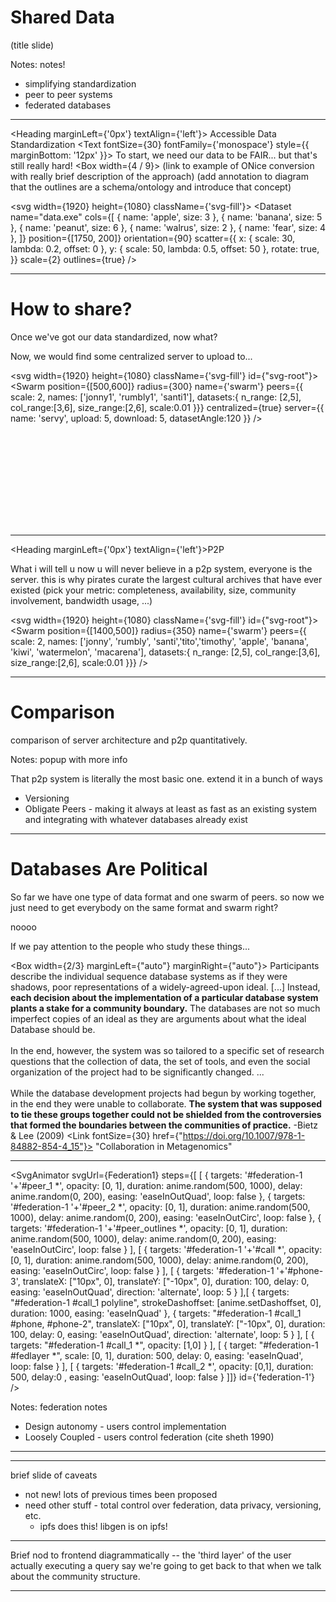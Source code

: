 

# Shared Data

(title slide)

Notes: notes!
* simplifying standardization
* peer to peer systems
* federated databases

---


<Heading marginLeft={'0px'} textAlign={'left'}>
  Accessible Data Standardization
</Heading>
<Text fontSize={30} fontFamily={'monospace'} style={{ marginBottom: '12px' }}>
  To start, we need our data to be FAIR... but that's still really hard!
</Text>
<Box width={4 / 9}>
  (link to example of ONice conversion with really brief description of the approach)
  (add annotation to diagram that the outlines are a schema/ontology and introduce that concept)
</Box>

<svg width={1920} height={1080} className={'svg-fill'}>
  <Dataset
      name="data.exe"
      cols={[
        { name: 'apple', size: 3 },
        { name: 'banana', size: 5 },
        { name: 'peanut', size: 6 },
        { name: 'walrus', size: 2 },
        { name: 'fear', size: 4 },
      ]}
      position={[1750, 200]}
      orientation={90}
      scatter={{
        x: { scale: 30, lambda: 0.2, offset: 0 },
        y: { scale: 50, lambda: 0.5, offset: 50 },
        rotate: true,
      }}
      scale={2}
      outlines={true}
  />
</svg>

---
# How to share?

Once we've got our data standardized, now what?

Now, we would find some centralized server to upload to...


<svg width={1920} height={1080} className={'svg-fill'} id={"svg-root"}>
  <Swarm
      position={[500,600]}
      radius={300}
      name={'swarm'}
      peers={{
        scale: 2,
        names: ['jonny1', 'rumbly1', 'santi1'],
        datasets:{
          n_range: [2,5],
          col_range:[3,6],
          size_range:[2,6],
          scale:0.01
        }}}
      centralized={true}
      server={{
        name: 'servy',
        upload: 5,
        download: 5,
        datasetAngle:120
      }}
  />
</svg>

<Appear>
<svg left={1920/2} width={1920/2} height={1080} className={'svg-fill'} id={"svg-root"}>
  <Swarm
      position={[250,600]}
      radius={300}
      name={'swarm'}
      peers={{
        scale: 2,
        names: ['jonny2', 'rumbly2', 'santi2'],
        datasets:{
          n_range: [2,5],
          col_range:[3,6],
          size_range:[2,6],
          scale:0.01
        }}}
  />
</svg>
</Appear>


---

<Heading marginLeft={'0px'} textAlign={'left'}>P2P</Heading>

<Box width={3/7}>
<Text fontFamily={'monospace'} style={{marginBottom:"4em"}} fontSize={"32px"}>
  What i will tell u now u will never believe
</Text>
  <Text fontFamily={'monospace'} fontWeight={'bold'} style={{marginBottom:"3em", color: "#ff0000", filter: "drop-shadow(30px 30px 0px #CCCCCC"}}>
  in a p2p system, everyone is the server.
</Text>
  <Text fontFamily={'monospace'}>
    this is why pirates curate the largest cultural archives
    that have ever existed
  </Text>
  <Text fontFamily={'monospace'} fontSize={"32px"}>
  (pick your metric: completeness, availability,
  size, community involvement, bandwidth usage, ...)
  </Text>
</Box>

<svg width={1920} height={1080} className={'svg-fill'} id={"svg-root"}>
  <Swarm
      position={[1400,500]}
      radius={350}
      name={'swarm'}
      peers={{
        scale: 2,
        names: ['jonny', 'rumbly', 'santi','tito','timothy', 'apple', 'banana', 'kiwi', 'watermelon', 'macarena'],
        datasets:{
          n_range: [2,5],
          col_range:[3,6],
          size_range:[2,6],
          scale:0.01
        }}}
  />
</svg>

---

# Comparison

comparison of server architecture and p2p quantitatively.

Notes: popup with more info

That p2p system is literally the most basic one. extend it in a bunch of ways

* Versioning
* Obligate Peers - making it always at least as fast as an existing system and integrating with whatever databases already exist

---


# Databases Are Political

So far we have one type of data format and one swarm of peers. so now we just need to get everybody
on the same format and swarm right?

noooo

If we pay attention to the people who study these things...

<Box width={2/3} marginLeft={"auto"} marginRight={"auto"}>
  <Card elevation={1}>
    <CardContent>
      <Quote fontSize={36}>
        Participants describe the individual sequence database
        systems as if they were shadows, poor representations of a
        widely-agreed-upon ideal. [...] Instead, <strong>each decision about the implementation of a particular
        database system plants a stake for a community boundary.</strong>
        The databases are not so much imperfect copies of an ideal as
        they are arguments about what the ideal Database should be.
        <br/><br/>
        In the end, however, the system was so tailored to a specific
        set of research questions that the collection of data,
        the set of tools, and even the social organization of the
        project had to be significantly changed. ...
        <br/><br/>While the database development projects had begun by working
        together, in the end they were unable to collaborate. <strong>The system
        that was supposed to tie these groups together could not be
        shielded from the controversies that formed the boundaries between
        the communities of practice.</strong>
      </Quote>
      <Text fontSize={30}>-Bietz & Lee (2009)
        <Link fontSize={30} href={"https://doi.org/10.1007/978-1-84882-854-4_15"}>
          "Collaboration in Metagenomics"</Link></Text>
    </CardContent>
  </Card>
</Box>


---


<SvgAnimator
    svgUrl={Federation1}
    steps={[
      [
        {
          targets: '#federation-1 '+'#peer_1 *',
          opacity: [0, 1],
          duration: anime.random(500, 1000),
          delay: anime.random(0, 200),
          easing: 'easeInOutQuad',
          loop: false
        },
        {
          targets: '#federation-1 '+'#peer_2 *',
          opacity: [0, 1],
          duration: anime.random(500, 1000),
          delay: anime.random(0, 200),
          easing: 'easeInOutCirc',
          loop: false
        },
        {
          targets: '#federation-1 '+'#peer_outlines *',
          opacity: [0, 1],
          duration: anime.random(500, 1000),
          delay: anime.random(0, 200),
          easing: 'easeInOutCirc',
          loop: false
        }
      ],
      [
        {
          targets: '#federation-1 '+'#call *',
          opacity: [0, 1],
          duration: anime.random(500, 1000),
          delay: anime.random(0, 200),
          easing: 'easeInOutCirc',
          loop: false
        }
      ],
      [
        {
          targets: '#federation-1 '+'#phone-3',
          translateX: ["10px", 0],
          translateY: ["-10px", 0],
          duration: 100,
          delay: 0,
          easing: 'easeInOutQuad',
          direction: 'alternate',
          loop: 5
        }
      ],[
        {
          targets: "#federation-1 #call_1 polyline",
          strokeDashoffset: [anime.setDashoffset, 0],
          duration: 1000,
          easing: 'easeInQuad'
        },
        {
          targets: "#federation-1 #call_1 #phone, #phone-2",
          translateX: ["10px", 0],
          translateY: ["-10px", 0],
          duration: 100,
          delay: 0,
          easing: 'easeInOutQuad',
          direction: 'alternate',
          loop: 5
        }
      ],
        [
          {
            targets: "#federation-1 #call_1 *",
            opacity: [1,0]
          }
        ],
      [
          {
            target: "#federation-1 #fedlayer *",
            scale: [0, 1],
            duration: 500,
            delay: 0,
            easing: 'easeInQuad',
            loop: false
          }
        ],
      [
        {
          targets: '#federation-1 #call_2 *',
          opacity: [0,1],
          duration: 500,
          delay:0 ,
          easing: 'easeInOutQuad',
          loop: false
        }
        ]]}
    id={'federation-1'}
/>

Notes: federation notes
* Design autonomy - users control implementation
* Loosely Coupled - users control federation (cite sheth 1990)


---

<Federation/>

---

brief slide of caveats

* not new! lots of previous times been proposed
* need other stuff - total control over federation, data privacy,
  versioning, etc.
  - ipfs does this! libgen is on ipfs!

---

Brief nod to frontend diagrammatically -- the 'third layer' of the user actually executing a query
say we're going to get back to that when we talk about the community structure.




---


